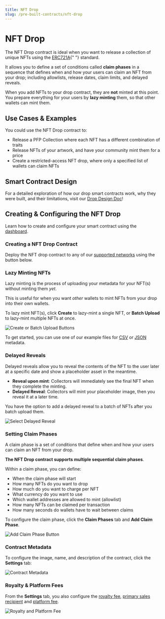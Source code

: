 ```yaml
---
title: NFT Drop
slug: /pre-built-contracts/nft-drop
---
```



# NFT Drop

<div className="deployContractBtnContainer" style={{ marginTop: -70 }}>
  <DeployThisContractButton
    link="https://thirdweb.com/thirdweb.eth/DropERC721?via=portal"
    contractType="nft-drop"
  />
</div>

<div className="heroGrid">
  <div>
    <p>
      The NFT Drop contract is ideal when you want to release a collection of
      unique NFTs using the <a href="https://www.erc721a.org/">ERC721A</a>{" "}
      standard.
    </p>
    It allows you to define a set of conditions called <b>claim phases</b> in a sequence
    that defines when and how your users can claim an NFT from your drop; including
    allowlists, release dates, claim limits, and delayed reveals.
  </div>
  <div className="heroGridImageContainer">
    <YoutubeEmbed link="https://www.youtube.com/embed/11waisJqLik" />
  </div>
</div>

When you add NFTs to your drop contract, they are **not** minted at this point.
You prepare everything for your users by **lazy minting** them, so that other wallets can mint them.

## Use Cases & Examples

You could use the NFT Drop contract to:

- Release a PFP Collection where each NFT has a different combination of traits
- Release NFTs of your artwork, and have your community mint them for a price
- Create a restricted-access NFT drop, where only a specified list of wallets can claim NFTs

<div className="row" style={{ marginBottom: 24 }}>
  <div className="col col--6" style={{ padding: 8 }}>
    <QuickstartCard
      name="Guide: Create an NFT Drop with an Allowlist & Multiple Claim Phases"
      link="https://blog.thirdweb.com/guides/create-nft-drop-with-claim-phases"
      image="/assets/icons/education.png"
    />
  </div>
  <div className="col col--6" style={{ padding: 8 }}>
    <QuickstartCard
      name="Guide: Create an NFT Drop with Delayed Reveal"
      link="https://blog.thirdweb.com/guides/nft-drop-with-delayed-reveal"
      image="/assets/icons/education.png"
    />
  </div>
  <div className="col col--6" style={{ padding: 8 }}>
    <QuickstartCard
      name="Guide: Deploy An NFT Drop on the Optimism Network"
      link="https://blog.thirdweb.com/guides/how-to-create-and-setup-a-claimable-nft-drop-on-optimism/"
      image="/assets/icons/education.png"
    />
  </div>
  <div className="col col--6" style={{ padding: 8 }}>
    <QuickstartCard
      name="Guide: Sell NFTs in a Custom ERC20 Token"
      link="https://blog.thirdweb.com/guides/how-to-sell-nfts-in-a-custom-erc20-token/"
      image="/assets/icons/education.png"
    />
  </div>
</div>

## Smart Contract Design

For a detailed exploration of how our drop smart contracts work, why they were built,
and their limitations, visit our [Drop Design Doc](/contracts/design/Drop)!

<div className="row" style={{ marginBottom: 24 }}>
  <div className="col col--12" style={{ marginTop: 8 }}>
    <QuickstartCard
      name="Drop Smart Contract Design Document"
      link="/contracts/design/Drop"
      image="/assets/icons/drop.png"
    />
  </div>
</div>

## Creating & Configuring the NFT Drop

Learn how to create and configure your smart contract using the [dashboard](https://thirdweb.com/dashboard).

### Creating a NFT Drop Contract

Deploy the NFT drop contract to any of our
[supported networks](https://blog.thirdweb.com/guides/which-network-should-you-use) using the button below.

<div style={{ width: "fit-content" }}>
  <DeployThisContractButton
    link="https://thirdweb.com/thirdweb.eth/DropERC721?via=portal"
    contractType="nft-drop"
  />
</div>

### Lazy Minting NFTs

Lazy minting is the process of uploading your metadata for your NFT(s) without minting them _yet_.

This is useful for when you want _other_ wallets to mint NFTs from your drop into their own wallets.

To lazy mint NFT(s), click **Create** to lazy-mint a single NFT, or **Batch Upload** to lazy-mint multiple NFTs at once.

![Create or Batch Upload Buttons](../assets/nft-drop-create.png)

To get started, you can use one of our example files for [CSV](https://thirdweb.com/example.csv) or [JSON](https://nightly.thirdweb.com/example.json) metadata.

<div className="row" style={{ marginBottom: 24 }}>
  <div className="col col--12" style={{ marginTop: 8 }}>
    <QuickstartCard
      name="Guide: Batch Upload NFT Metadata"
      link="https://blog.thirdweb.com/guides/how-to-batch-upload/"
      image="/assets/icons/education.png"
    />
  </div>
</div>

### Delayed Reveals

Delayed reveals allow you to reveal the contents of the NFT to the user later at a specific date and show a placeholder asset in the meantime.

- **Reveal upon mint**: Collectors will immediately see the final NFT when they complete the minting.
- **Delayed Reveal**: Collectors will mint your placeholder image, then you reveal it at a later time.

<div className="row" style={{ marginBottom: 24 }}>
  <div className="col col--12" style={{ marginTop: 8 }}>
    <QuickstartCard
      name="Guide: Release an NFT drop with Delayed Reveal"
      link="https://blog.thirdweb.com/guides/nft-drop-with-delayed-reveal/"
      image="/assets/icons/education.png"
    />
  </div>
</div>

You have the option to add a delayed reveal to a batch of NFTs after you batch upload them.

![Select Delayed Reveal](../assets/select-delayed-reveal.png)

### Setting Claim Phases

A claim phase is a set of conditions that define when and how your users can claim an NFT from your drop.

**The NFT Drop contract supports multiple sequential claim phases**.

Within a claim phase, you can define:

- When the claim phase will start
- How many NFTs do you want to drop
- How much do you want to charge per NFT
- What currency do you want to use
- Which wallet addresses are allowed to mint (allowlist)
- How many NFTs can be claimed per transaction
- How many seconds do wallets have to wait between claims

To configure the claim phase, click the **Claim Phases** tab and **Add Claim Phase**.

![Add Claim Phase Button](../assets/nft-drop-add-claim-phase.png)

### Contract Metadata

To configure the image, name, and description of the contract, click the **Settings** tab:

![Contract Metadata](../assets/nft-drop-settings-metadata.png)

### Royalty & Platform Fees

From the **Settings** tab, you also configure the [royalty fee](/dashboard/contract-settings),
[primary sales recipient](/dashboard/contract-settings#primary-sales-recipient)
and [platform fee](/dashboard/contract-settings).

![Royalty and Platform Fee](../assets/more-settings.png)
